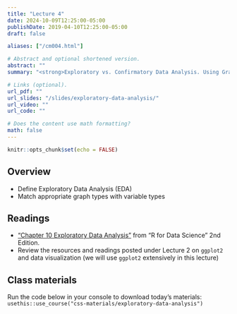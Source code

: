 ```yaml
---
title: "Lecture 4"
date: 2024-10-09T12:25:00-05:00
publishDate: 2019-04-10T12:25:00-05:00
draft: false

aliases: ["/cm004.html"]

# Abstract and optional shortened version.
abstract: ""
summary: "<strong>Exploratory vs. Confirmatory Data Analysis. Using Graphs for Data Analysis. Factors in R.</strong>"

# Links (optional).
url_pdf: ""
url_slides: "/slides/exploratory-data-analysis/"
url_video: ""
url_code: ""

# Does the content use math formatting?
math: false
---
```


```r
knitr::opts_chunk$set(echo = FALSE)
```

<!-- NOTES FOR ME FALL 2024 PLANNING
NEEDS REVIEW: Add in-class exercise on matching plot with variable type (see Kelsey on this: https://american-stat-412612.netlify.app/material/). 
Review last slides from factors and move here materials currently in lecture 5
-->

## Overview

* Define Exploratory Data Analysis (EDA)  
* Match appropriate graph types with variable types

<!--
## Before class
* Make sure you have accepted and cloned the repo for [Homework 2](https://computing-soc-sci.netlify.app/homework/explore-data/)
-->


## Readings

* ["Chapter 10 Exploratory Data Analysis"](https://r4ds.hadley.nz/eda) from "R for Data Science" 2nd Edition.
* Review the resources and readings posted under Lecture 2 on `ggplot2` and data visualization (we will use `ggplot2` extensively in this lecture)


## Class materials

<!-- 
In-class materials (exercises and code) will be posted here shortly before class.
-->

Run the code below in your console to download today’s materials: `usethis::use_course("css-materials/exploratory-data-analysis")`


<!--
* [Exploratory data analysis](/notes/exploratory-data-analysis/)
* [Practice exploring college education data](/notes/exploratory-data-analysis-practice/)

## Additional resources

* Antony Unwin [Graphical Data Analysis with R](https://catalog.lib.uchicago.edu/vufind/Record/11609643#). It covers a range of graphical methods for data exploration and analysis; draws on packages beyond `ggplot2` for statistical graphics.
* Cheat Sheet [Data visualization with ggplot2](https://raw.githubusercontent.com/rstudio/cheatsheets/main/data-visualization.pdf)

* From the lecture on data wrangling, on factors: [Practice transforming and visualizing factors](/notes/factors-exercise/)
-->